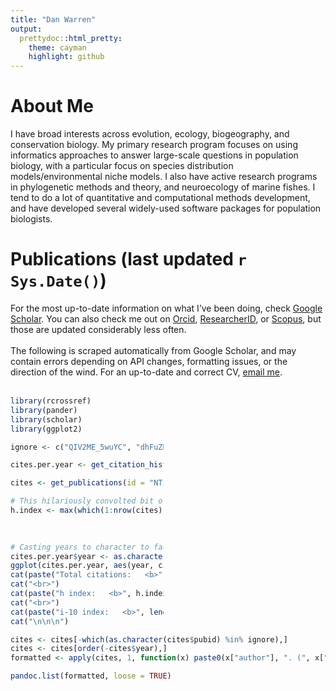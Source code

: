 ```yaml
---
title: "Dan Warren"
output:
  prettydoc::html_pretty:
    theme: cayman
    highlight: github
---
```



<style>
  .col2 {
    columns: 2 200px;         /* number of columns and width in pixels*/
    -webkit-columns: 2 200px; /* chrome, safari */
    -moz-columns: 2 200px;    /* firefox */
  }
  .col3 {
    columns: 3 100px;
    -webkit-columns: 3 100px;
    -moz-columns: 3 100px;
  }
</style>

# About Me

I have broad interests across evolution, ecology, biogeography, and conservation biology.  My primary research program focuses on using informatics approaches to answer large-scale questions in population biology, with a particular focus on species distribution models/environmental niche models.  I also have active research programs in phylogenetic methods and theory, and neuroecology of marine fishes.  I tend to do a lot of quantitative and computational methods development, and have developed several widely-used software packages for population biologists.




# Publications (last updated `r Sys.Date()`)

For the most up-to-date information on what I've been doing, check [Google Scholar](http://scholar.google.com/citations?user=NTzu9c8AAAAJ&hl=en).  You can also check me out on [Orcid](http://orcid.org/0000-0002-8747-2451), [ResearcherID](http://www.researcherid.com/rid/B-3821-2010), or [Scopus](http://www.scopus.com/authid/detail.url?authorId=7202133982), but those are updated considerably less often.
<br>
<br>
The following is scraped automatically from Google Scholar, and may contain errors depending on API changes, formatting issues, or the direction of the wind.  For an up-to-date and correct CV, [email me](mailto:dan.l.warren@gmail.com).
<br>
<br>
<div class="col2">
```r
library(rcrossref)
library(pander)
library(scholar)
library(ggplot2)

ignore <- c("QIV2ME_5wuYC", "dhFuZR0502QC", "ULOm3_A8WrAC", "7PzlFSSx8tAC")

cites.per.year <- get_citation_history(id = "NTzu9c8AAAAJ")

cites <- get_publications(id = "NTzu9c8AAAAJ")

# This hilariously convolted bit of code just gets the h.index from the cites df
h.index <- max(which(1:nrow(cites) < cites[order(-cites$cites),"cites"]))
  
  

# Casting years to character to facilitate plotting
cites.per.year$year <- as.character(cites.per.year$year)
ggplot(cites.per.year, aes(year, cites)) + theme_bw() + geom_bar(stat="identity") + xlab("Year") + ylab("Number of Citations")
cat(paste("Total citations:   <b>", sum(as.numeric(cites.per.year$cites)), "</b>"))
cat("<br>")
cat(paste("h index:   <b>", h.index, "</b>"))
cat("<br>")
cat(paste("i-10 index:   <b>", length(which(cites$cites > 10)), "</b>"))
cat("\n\n\n")
```
</div>

```r
cites <- cites[-which(as.character(cites$pubid) %in% ignore),]
cites <- cites[order(-cites$year),]
formatted <- apply(cites, 1, function(x) paste0(x["author"], ". (", x["year"], "). ", x["title"], ". ", x["journal"], " ", x["number"], ".<br>Citations: <b>", x["cites"], "</b>"))

pandoc.list(formatted, loose = TRUE)
```